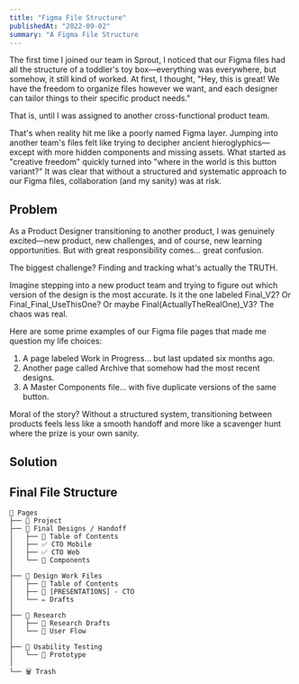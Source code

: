 ```yaml
---
title: "Figma File Structure"
publishedAt: "2022-09-02"
summary: "A Figma File Structure
---
```



<ImageBlock
    src="https://i.imgur.com/KwZOERx.png"
    alt="Figma-File Structure"
    width={1200}
    height={630}
/>

The first time I joined our team in Sprout, I noticed that our Figma files had all the structure of a toddler's toy box—everything was everywhere, but somehow, it still kind of worked. At first, I thought, "Hey, this is great! We have the freedom to organize files however we want, and each designer can tailor things to their specific product needs."

That is, until I was assigned to another cross-functional product team.

That's when reality hit me like a poorly named Figma layer. Jumping into another team's files felt like trying to decipher ancient hieroglyphics—except with more hidden components and missing assets. What started as "creative freedom" quickly turned into "where in the world is this button variant?" It was clear that without a structured and systematic approach to our Figma files, collaboration (and my sanity) was at risk.

## Problem

As a Product Designer transitioning to another product, I was genuinely excited—new product, new challenges, and of course, new learning opportunities. But with great responsibility comes… great confusion.

The biggest challenge? Finding and tracking what's actually the TRUTH.

Imagine stepping into a new product team and trying to figure out which version of the design is the most accurate. Is it the one labeled Final_V2? Or Final_Final_UseThisOne? Or maybe Final(ActuallyTheRealOne)\_V3? The chaos was real.

Here are some prime examples of our Figma file pages that made me question my life choices:

1. A page labeled Work in Progress… but last updated six months ago.
2. Another page called Archive that somehow had the most recent designs.
3. A Master Components file… with five duplicate versions of the same button.

Moral of the story? Without a structured system, transitioning between products feels less like a smooth handoff and more like a scavenger hunt where the prize is your own sanity.

## Solution

<div className="flex flex-col gap-4 mt-4">
    <SolutionCard
        number={1}
        title="Prefer Side Navigation"
        description="Users prefer a structured sidebar navigation system with a clear chronological order. Whether it's top-to-bottom or bottom-to-top doesn't matter as long as it's well-labeled."
    />
    <SolutionCard
        number={2}
        title="Importance of Research"
        description="PMs and designers need a dedicated space to track and access all research materials, ensuring informed design decisions."
    />
    <SolutionCard
        number={3}
        title="Tracking History"
        description="Users want visibility into the evolution of designs. Having a clear version history allows them to understand past iterations and trade-offs."
    />
    <SolutionCard
        number={4}
        title="Components"
        description="Developers need a single source of truth for design components to ensure consistency and efficient coding."
    />
    <SolutionCard
        number={5}
        title="Motivation"
        description="Developers and PMs prefer not to search for the correct Figma file manually. They want a clear system that indicates the final version to save time."
    />
</div>

## Final File Structure

```
📁 Pages
├── 📄 Project
├── 📁 Final Designs / Handoff
│   ├── 📑 Table of Contents
│   ├── ✅ CTO Mobile
│   ├── ✅ CTO Web
│   └── 💎 Components
│
├── 📁 Design Work Files
│   ├── 📑 Table of Contents
│   ├── 🎨 [PRESENTATIONS] - CTO
│   └── ✏️ Drafts
│
├── 📁 Research
│   ├── 🧠 Research Drafts
│   └── 🔄 User Flow
│
├── 📁 Usability Testing
│   └── 📱 Prototype
│
└── 🗑️ Trash
```
